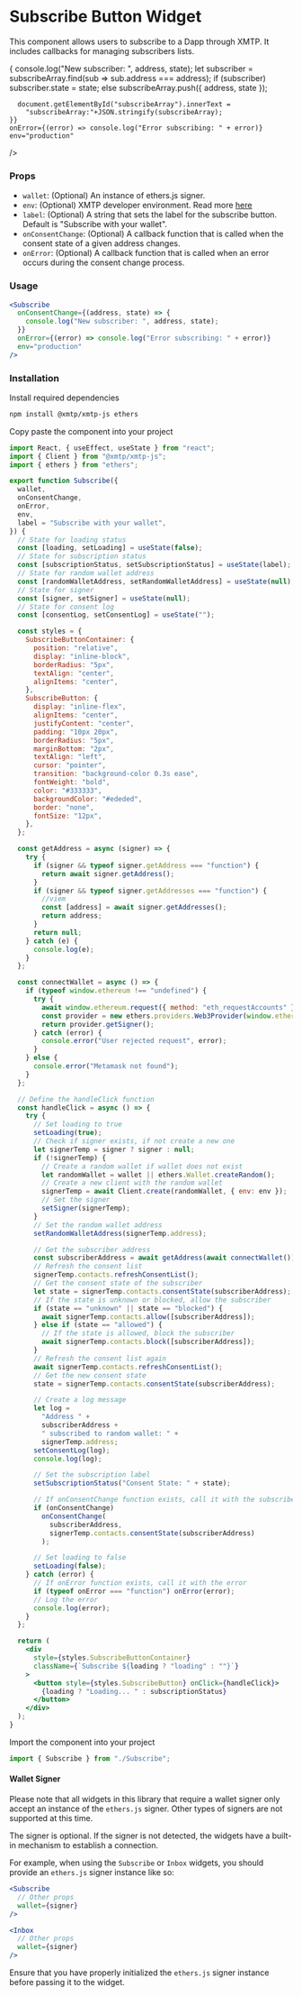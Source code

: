 
# Subscribe Button Widget

This component allows users to subscribe to a Dapp through XMTP. It includes callbacks for managing subscribers lists.

<div className="widget-container">
    <Subscribe
    onConsentChange={(address, state) => {
      console.log("New subscriber: ", address, state);
      let subscriber = subscribeArray.find(sub => sub.address === address);
      if (subscriber) subscriber.state = state;
      else subscribeArray.push({ address, state });

      document.getElementById("subscribeArray").innerText =
        "subscribeArray:"+JSON.stringify(subscribeArray);
    }}
    onError={(error) => console.log("Error subscribing: " + error)}
    env="production"

/>

<div
  id="subscribeArray"
  style={{ textAlign: "center", fontSize: "12px" }}
></div>

</div>

### Props

- `wallet`: (Optional) An instance of ethers.js signer.
- `env`: (Optional) XMTP developer environment. Read more [here](https://xmtp.org/docs/build/authentication#environments)
- `label`: (Optional) A string that sets the label for the subscribe button. Default is "Subscribe with your wallet".
- `onConsentChange`: (Optional) A callback function that is called when the consent state of a given address changes.
- `onError`: (Optional) A callback function that is called when an error occurs during the consent change process.

### Usage

```jsx
<Subscribe
  onConsentChange={(address, state) => {
    console.log("New subscriber: ", address, state);
  }}
  onError={(error) => console.log("Error subscribing: " + error)}
  env="production"
/>
```

### Installation

Install required dependencies

```bash
npm install @xmtp/xmtp-js ethers
```

Copy paste the component into your project

```jsx
import React, { useEffect, useState } from "react";
import { Client } from "@xmtp/xmtp-js";
import { ethers } from "ethers";

export function Subscribe({
  wallet,
  onConsentChange,
  onError,
  env,
  label = "Subscribe with your wallet",
}) {
  // State for loading status
  const [loading, setLoading] = useState(false);
  // State for subscription status
  const [subscriptionStatus, setSubscriptionStatus] = useState(label);
  // State for random wallet address
  const [randomWalletAddress, setRandomWalletAddress] = useState(null);
  // State for signer
  const [signer, setSigner] = useState(null);
  // State for consent log
  const [consentLog, setConsentLog] = useState("");

  const styles = {
    SubscribeButtonContainer: {
      position: "relative",
      display: "inline-block",
      borderRadius: "5px",
      textAlign: "center",
      alignItems: "center",
    },
    SubscribeButton: {
      display: "inline-flex",
      alignItems: "center",
      justifyContent: "center",
      padding: "10px 20px",
      borderRadius: "5px",
      marginBottom: "2px",
      textAlign: "left",
      cursor: "pointer",
      transition: "background-color 0.3s ease",
      fontWeight: "bold",
      color: "#333333",
      backgroundColor: "#ededed",
      border: "none",
      fontSize: "12px",
    },
  };

  const getAddress = async (signer) => {
    try {
      if (signer && typeof signer.getAddress === "function") {
        return await signer.getAddress();
      }
      if (signer && typeof signer.getAddresses === "function") {
        //viem
        const [address] = await signer.getAddresses();
        return address;
      }
      return null;
    } catch (e) {
      console.log(e);
    }
  };

  const connectWallet = async () => {
    if (typeof window.ethereum !== "undefined") {
      try {
        await window.ethereum.request({ method: "eth_requestAccounts" });
        const provider = new ethers.providers.Web3Provider(window.ethereum);
        return provider.getSigner();
      } catch (error) {
        console.error("User rejected request", error);
      }
    } else {
      console.error("Metamask not found");
    }
  };

  // Define the handleClick function
  const handleClick = async () => {
    try {
      // Set loading to true
      setLoading(true);
      // Check if signer exists, if not create a new one
      let signerTemp = signer ? signer : null;
      if (!signerTemp) {
        // Create a random wallet if wallet does not exist
        let randomWallet = wallet || ethers.Wallet.createRandom();
        // Create a new client with the random wallet
        signerTemp = await Client.create(randomWallet, { env: env });
        // Set the signer
        setSigner(signerTemp);
      }
      // Set the random wallet address
      setRandomWalletAddress(signerTemp.address);

      // Get the subscriber address
      const subscriberAddress = await getAddress(await connectWallet());
      // Refresh the consent list
      signerTemp.contacts.refreshConsentList();
      // Get the consent state of the subscriber
      let state = signerTemp.contacts.consentState(subscriberAddress);
      // If the state is unknown or blocked, allow the subscriber
      if (state == "unknown" || state == "blocked") {
        await signerTemp.contacts.allow([subscriberAddress]);
      } else if (state == "allowed") {
        // If the state is allowed, block the subscriber
        await signerTemp.contacts.block([subscriberAddress]);
      }
      // Refresh the consent list again
      await signerTemp.contacts.refreshConsentList();
      // Get the new consent state
      state = signerTemp.contacts.consentState(subscriberAddress);

      // Create a log message
      let log =
        "Address " +
        subscriberAddress +
        " subscribed to random wallet: " +
        signerTemp.address;
      setConsentLog(log);
      console.log(log);

      // Set the subscription label
      setSubscriptionStatus("Consent State: " + state);

      // If onConsentChange function exists, call it with the subscriber address and consent state
      if (onConsentChange)
        onConsentChange(
          subscriberAddress,
          signerTemp.contacts.consentState(subscriberAddress)
        );

      // Set loading to false
      setLoading(false);
    } catch (error) {
      // If onError function exists, call it with the error
      if (typeof onError === "function") onError(error);
      // Log the error
      console.log(error);
    }
  };

  return (
    <div
      style={styles.SubscribeButtonContainer}
      className={`Subscribe ${loading ? "loading" : ""}`}
    >
      <button style={styles.SubscribeButton} onClick={handleClick}>
        {loading ? "Loading... " : subscriptionStatus}
      </button>
    </div>
  );
}
```

Import the component into your project

```jsx
import { Subscribe } from "./Subscribe";
```

#### Wallet Signer

Please note that all widgets in this library that require a wallet signer only accept an instance of the `ethers.js` signer. Other types of signers are not supported at this time.

The signer is optional. If the signer is not detected, the widgets have a built-in mechanism to establish a connection.

For example, when using the `Subscribe` or `Inbox` widgets, you should provide an `ethers.js` signer instance like so:

```jsx
<Subscribe
  // Other props
  wallet={signer}
/>
```

```jsx
<Inbox
  // Other props
  wallet={signer}
/>
```

Ensure that you have properly initialized the `ethers.js` signer instance before passing it to the widget.
